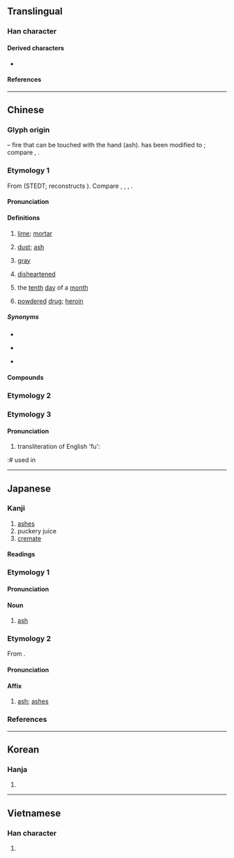 {{character info}}
{{character info|0x2F835}}
==Translingual==
{{stroke order|strokes=6}}
{{CJKV-forms|灰|灰|灰|灰}}

===Han character===
{{Han char|rn=86|rad=火|as=02|sn=6|four=40809,71289|canj=KF|ids=⿸𠂇火(GHTK),⿸厂火(JV,<code>U+2F835</code>)}}

====Derived characters====
* {{l|mul|[[𠗇]], [[咴]], [[㞀]], [[恢]], [[拻]], [[洃]], [[烣]], [[脄]], [[𤉕]], [[㷇]], [[𤊣]], [[詼]]([[诙]]), [[𦤠]], [[𤉓]], [[盔]], [[炭]]}}

====References====
{{Han ref|kx=0665.090|dkj=18859|dj=1075.050|hdz=32188.040|uh=7070}}
{{Han ref|uh=2F835}}

----

==Chinese==
{{zh-forms}}

===Glyph origin===
{{Han etym}}
{{Han compound|又|t1=hand|火|t2=fire|ls=ic}} – fire that can be touched with the hand (ash). {{zh-l|*又}} has been modified to {{zh-l|*𠂇}}; compare {{zh-l|*友|friend}}, {{zh-l|*右|right}}.

===Etymology 1===
From {{inh|zh|sit-pro|*pʷut ~ hwut||ashes, dust}} (STEDT; {{zh-ref|Schuessler (2007)}} reconstructs {{cog|sit-pro|*wu}}). Compare {{cog|lus|vutᴸ}}, {{cog|apt|mù-bu}}, {{cog|mni|ut}}, {{cog|tji|bu³ ci²}}.

====Pronunciation====
{{zh-pron
|m=huī
|m-s=hui1
|dg=хуэй1
|c=fui1
|c-t=foi1
|g=fi1
|h=pfs=fôi;gd=foi1
|j=hui1
|mb=hó
|md=ŭ
|mn=ml,jj,zp,kh,tn,yl,tc:hoe/xm,jj,tp,mg,hc:he/qz,lk,sx,km,hc:her
|mn_note=Xiamen, Quanzhou: he/her - vernacular; hoe - literary
|mn-t=huê1/hui1
|mn-t_note=hui1 - alternative pronunciation when meaning "grey" ({{zh-l|*灰色}})
|w=1hue
|x=fei1
|mc=y
|oc=y
|ca=LL-Q9186-Justinrleung-灰.wav
|cat=n,a
}}

====Definitions====
{{zh-hanzi}}

# [[lime]]; [[mortar]]
#: {{zh-x|灰泥|plaster; mortar}}
#: {{zh-x|石灰|lime}}
#: {{zh-x|灰岩|limestone}}
# [[dust]]; [[ash]]
#: {{zh-x|電腦 屏幕 上 有 一 層 灰。|There's a layer of '''dust''' on the computer screen.}}
#: {{zh-x|他 吹 乾淨 這 本 書 上 的 灰。|He blew the '''dust''' off the book.}}
# [[gray]]
#: {{zh-l|灰色|gray (color)}}
# {{lb|zh|literary|or in compounds}} [[disheartened]]
# {{zh-div|日}} {{lb|zh|telegraphy}} the [[tenth]] [[day]] of a [[month]]
# {{lb|zh|Cantonese|slang}} [[powdered]] [[drug]]; [[heroin]]

=====Synonyms=====
* {{s|dust}}
{{zh-dial|灰塵}}
* {{s|heroin}}
{{zh-dial|海洛因}}
* {{s|disheartened}}
{{zh-syn-saurus|沮喪}}

====Compounds====
{{zh-der|灰暗|灰白|灰不喇唧|灰不蹓丟|灰不蹓秋|灰塵|灰飛煙滅|灰燼|灰錳氧|灰色|灰鼠|灰頭土臉兒|灰心|寒灰|意懶心灰|吹灰|心灰意敗|一鼻子灰|寂若死灰|冷灰爆豆|叉灰泥|心如寒灰|土灰|心灰意懶|劫灰|心若死灰|心灰意冷|心灰|塔灰|凝灰岩|心如死灰|坑灰未冷|吹灰之力|不灰木|扒灰|灰心喪意|灰頭草面|搽灰抹土|灰撲撲|磷灰石|灰沒|洋灰|石灰石|朽木死灰|爐灰|死灰復然|挫骨揚灰|灰心喪氣|灰不溜丟|石灰乳|灰頭土面|灰姑娘|撣灰|百念皆灰|木形灰心|灰炭|灰度等級|灰身粉骨|石灰質|灰鶴|枯木死灰|灰脾氣|石灰岩|灰棚|死灰復燎|灰膛|昆池劫灰|焚骨揚灰|抹土搽灰|槁木死灰|抖灰|消石灰|秦灰|石灰岩洞|煙灰|石灰水|石灰|萬念俱灰|熟石灰|清灰冷灶|生石灰|焚屍揚灰|灰濛濛|灰櫬兒|枯形灰心|無灰粉筆|爬灰|炮灰|灰鯨|灰頭土臉|灰頂|灰軀糜骨|灰質|灰茫茫|灰罐|灰石|灰滅|灰溜溜|灰木|灰指甲|灰戶|灰心槁形|白灰|死灰|死灰復燃|油灰|死灰槁木|泥灰|搽灰抹粉|灰陶|打灰堆|菸灰缸|菸灰|色如死灰|面如灰土|草灰|豆秸灰|雌一頭灰|銀灰色|飲灰洗胃|色若死灰|葭灰|骨灰塔|骨灰|香灰|面如死灰|草木灰|鐵灰色|鍋臍灰|銀灰|通草灰|粉身灰骨|紙灰|骨灰罈|葡萄灰|蛤灰|灰熊|石灰窯|跳灰|糶灰|蜃灰|灰士|灰屎}}

===Etymology 2===
{{zh-see|烌|v|{{q|Min Nan}} dust; ash}}

===Etymology 3===

====Pronunciation====
{{zh-pron
|c=fiu1,fui1
}}

{{zh-hanzi}}
# transliteration of English 'fu':
:# used in {{zh-l|灰士}}

{{zh-cat|Intermediate|Colors|Elementary}}

----

==Japanese==

===Kanji===
{{ja-kanji|grade=6|rs=火02}}

# [[ashes]]
# puckery juice
# [[cremate]]

====Readings====
{{ja-readings
|goon=け<け<くゑ
|kanon=かい<くわい
|kanyoon=くい
|kun=はい-<はひ-
}}

===Etymology 1===
{{ja-kanjitab|はい|yomi=k}}

====Pronunciation====
{{ja-pron|はい|y=k|acc=0|acc_ref=DJR}}

====Noun====
{{ja-noun|はい|hhira=はひ}}

# [[ash]]
#: {{ja-usex|塵は塵に、'''灰'''は'''灰'''に|ちり は ちり に、'''はい''' は '''はい''' に|dust to dust, '''ashes''' to '''ashes'''}}

===Etymology 2===
{{ja-kanjitab|かい|yomi=on}}
From {{der|ja|ltc|sort=かい|-}} {{ltc-l|灰}}.

====Pronunciation====
{{ja-pron|かい|y=on}}

====Affix====
{{ja-pos|affix|かい|hhira=くわい}}

# [[ash]]; [[ashes]]

===References===
<references/>

----

==Korean==

===Hanja===
{{ko-hanja|재|회}}

# {{hanja form of|회|[[ashes]]; [[dust]]; [[lime]]; [[mortar]]}}

----

==Vietnamese==

===Han character===
{{vi-readings|reading=hôi, hoi, khôi, vôi, hui, khuôi|rs=火02}}

# {{rfdef|vi|sort=火02}}